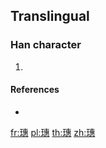 {{character info/new}}
==Translingual==

===Han character===
{{Han char|rn=96|rad=玉|as=12|sn=16|four=|canj=MGJIP|ids=⿰𤣩惠}}

# {{defn|Han|sort=玉12}}

====References====
* {{Han ref|kx=0742.251|hdz=21137.031|uh=74A4|ud=29860}}

[[fr:璤]]
[[pl:璤]]
[[th:璤]]
[[zh:璤]]